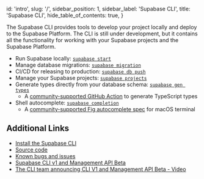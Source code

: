 
  id: 'intro',
  slug: '/',
  sidebar_position: 1,
  sidebar_label: 'Supabase CLI',
  title: 'Supabase CLI',
  hide_table_of_contents: true,
}

The Supabase CLI provides tools to develop your project locally and deploy to the Supabase Platform.
The CLI is still under development, but it contains all the functionality for working with your Supabase projects and the Supabase Platform.

- Run Supabase locally: [`supabase start`](/docs/reference/cli/usage#supabase-start)
- Manage database migrations: [`supabase migration`](/docs/reference/cli/usage#supabase-migration)
- CI/CD for releasing to production: [`supabase db push`](/docs/reference/cli/usage#supabase-db-push)
- Manage your Supabase projects: [`supabase projects`](/docs/reference/cli/usage#supabase-projects)
- Generate types directly from your database schema: [`supabase gen types`](/docs/reference/cli/usage#supabase-gen)
  - A [community-supported GitHub Action](https://github.com/lyqht/generate-supabase-db-types-github-action) to generate TypeScript types
- Shell autocomplete: [`supabase completion`](/docs/reference/cli/usage#supabase-completion)
  - A [community-supported Fig autocomplete spec](https://fig.io/manual/supabase) for macOS terminal

## Additional Links

- [Install the Supabase CLI](/docs/guides/cli)
- [Source code](https://github.com/supabase/cli)
- [Known bugs and issues](https://github.com/supabase/cli/issues)
- [Supabase CLI v1 and Management API Beta](https://supabase.com/blog/supabase-cli-v1-and-admin-api-beta)
- [The CLI team announcing CLI V1 and Management API Beta - Video](https://www.youtube.com/watch?v=OpPOaJI_Z28)


